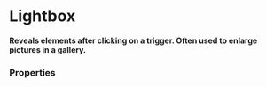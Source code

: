 # Lightbox

**Reveals elements after clicking on a trigger. Often used to enlarge pictures in a gallery.**

<DemoBlock demo="default" />

### Properties

<PropTable component="Lightbox" />
